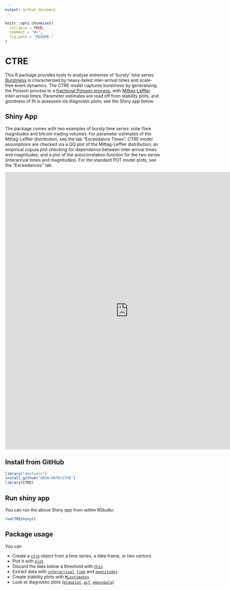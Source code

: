 ```yaml
---
output: github_document
---
```


<!-- README.md is generated from README.Rmd. Please edit that file -->

```r
knitr::opts_chunk$set(
  collapse = TRUE,
  comment = "#>",
  fig.path = "README-"
)
```

# CTRE

This R package provides tools to analyse extremes of 'bursty' time series. 
[Burstiness](https://en.wikipedia.org/wiki/Burstiness) is characterized by 
heavy-tailed inter-arrival times and scale-free event dynamics. 
The CTRE model captures burstiness by generalizing the Poisson process 
to a 
[fractional Poisson process](https://en.wikipedia.org/wiki/Fractional_Poisson_process), 
with [Mittag-Leffler](https://strakaps.github.io/MittagLeffleR/) 
inter-arrival times. 
Parameter estimates are read off from stability plots, and 
goodness of fit is assessed via diagnostic plots; see the 
Shiny app below. 

## Shiny App

The package comes with two examples of bursty time series: solar flare 
magnitudes and bitcoin trading volumes. 
For parameter estimates of the Mittag-Leffler distribution, see the tab 
"Exceedance Times". 
CTRE model assumptions are checked via a QQ plot of the Mittag-Leffler
distribution; an empirical copula plot checking for dependence between 
inter-arrival times and magnitudes; and a plot of the autocorrelation 
function for the two series (interarrival times and magnitudes). 
For the standard POT model plots, see the "Exceedances" tab. 


<div>
<iframe src="https://strakaps.shinyapps.io/ctre-app/" style="border: none; width: 800px; height: 900px"></iframe>
</div>

## Install from GitHub

```r
library("devtools")
install_github("UNSW-MATH/CTRE")
library(CTRE)
```

## Run shiny app

You can run the above Shiny app from within RStudio: 

```r
runCTREshiny()
```


## Package usage

You can 

* Create a [`ctre`](/reference/ctre.html) object from a time series, 
  a data frame, or two vectors.
* Plot it with [`plot`](/reference/plot.ctre.html)
* Discard the data below a threshold with [`thin`](/reference/thin.html)
* Extract data with [`interarrival`](/reference/interarrival.html), 
  [`time`](/reference/time.html) and 
  [`magnitudes`](/reference/magnitudes.html)
* Create stability plots with [`MLestimates`](/reference/MLestimates.html)
* Look at diagnostic plots 
  ([`mlqqplot`](/reference/mlqqplot.html), [`acf`](/reference/acf.html), 
  [`empcopula`](/reference/empcopula.html))

